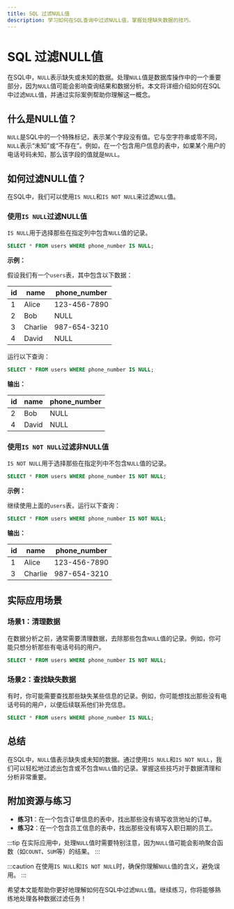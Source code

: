 ```yaml
---
title: SQL 过滤NULL值
description: 学习如何在SQL查询中过滤NULL值，掌握处理缺失数据的技巧。
---
```


# SQL 过滤NULL值

在SQL中，`NULL`表示缺失或未知的数据。处理`NULL`值是数据库操作中的一个重要部分，因为`NULL`值可能会影响查询结果和数据分析。本文将详细介绍如何在SQL中过滤`NULL`值，并通过实际案例帮助你理解这一概念。

## 什么是NULL值？

`NULL`是SQL中的一个特殊标记，表示某个字段没有值。它与空字符串或零不同，`NULL`表示“未知”或“不存在”。例如，在一个包含用户信息的表中，如果某个用户的电话号码未知，那么该字段的值就是`NULL`。

## 如何过滤NULL值？

在SQL中，我们可以使用`IS NULL`和`IS NOT NULL`来过滤`NULL`值。

### 使用`IS NULL`过滤NULL值

`IS NULL`用于选择那些在指定列中包含`NULL`值的记录。

```sql
SELECT * FROM users WHERE phone_number IS NULL;
```

**示例：**

假设我们有一个`users`表，其中包含以下数据：

| id  | name   | phone_number |
|-----|--------|--------------|
| 1   | Alice  | 123-456-7890 |
| 2   | Bob    | NULL         |
| 3   | Charlie| 987-654-3210 |
| 4   | David  | NULL         |

运行以下查询：

```sql
SELECT * FROM users WHERE phone_number IS NULL;
```

**输出：**

| id  | name   | phone_number |
|-----|--------|--------------|
| 2   | Bob    | NULL         |
| 4   | David  | NULL         |

### 使用`IS NOT NULL`过滤非NULL值

`IS NOT NULL`用于选择那些在指定列中不包含`NULL`值的记录。

```sql
SELECT * FROM users WHERE phone_number IS NOT NULL;
```

**示例：**

继续使用上面的`users`表，运行以下查询：

```sql
SELECT * FROM users WHERE phone_number IS NOT NULL;
```

**输出：**

| id  | name   | phone_number |
|-----|--------|--------------|
| 1   | Alice  | 123-456-7890 |
| 3   | Charlie| 987-654-3210 |

## 实际应用场景

### 场景1：清理数据

在数据分析之前，通常需要清理数据，去除那些包含`NULL`值的记录。例如，你可能只想分析那些有电话号码的用户。

```sql
SELECT * FROM users WHERE phone_number IS NOT NULL;
```

### 场景2：查找缺失数据

有时，你可能需要查找那些缺失某些信息的记录。例如，你可能想找出那些没有电话号码的用户，以便后续联系他们补充信息。

```sql
SELECT * FROM users WHERE phone_number IS NULL;
```

## 总结

在SQL中，`NULL`值表示缺失或未知的数据。通过使用`IS NULL`和`IS NOT NULL`，我们可以轻松地过滤出包含或不包含`NULL`值的记录。掌握这些技巧对于数据清理和分析非常重要。

## 附加资源与练习

- **练习1**：在一个包含订单信息的表中，找出那些没有填写收货地址的订单。
- **练习2**：在一个包含员工信息的表中，找出那些没有填写入职日期的员工。

:::tip
在实际应用中，处理`NULL`值时需要特别注意，因为`NULL`值可能会影响聚合函数（如`COUNT`、`SUM`等）的结果。
:::

:::caution
在使用`IS NULL`和`IS NOT NULL`时，确保你理解`NULL`值的含义，避免误用。
:::

希望本文能帮助你更好地理解如何在SQL中过滤`NULL`值。继续练习，你将能够熟练地处理各种数据过滤任务！